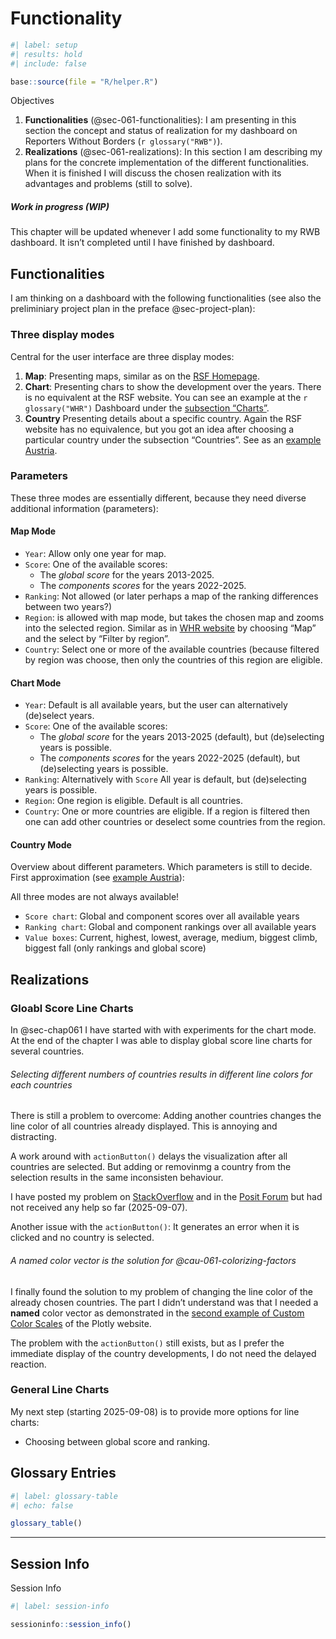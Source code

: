 # Functionality  {#sec-chap061}


```r
#| label: setup
#| results: hold
#| include: false

base::source(file = "R/helper.R")
```

::::: {#obj-chap061}
:::: {.my-objectives}
::: {.my-objectives-header}
Objectives
:::

::: {.my-objectives-container}

1. **Functionalities** (@sec-061-functionalities): I am presenting in this section the concept and status of realization for my dashboard on Reporters Without Borders (`r glossary("RWB")`).
2. **Realizations** (@sec-061-realizations): In this section I am
describing my plans for the concrete implementation of the different functionalities. When it is finished I will discuss the chosen realization with its advantages and problems (still to solve).


::: {.callout-important #imp-061-work-in-progress}
##### Work in progress (WIP)

This chapter will be updated whenever I add some functionality to my RWB dashboard. It isn't completed until I have finished by dashboard.
:::
:::
::::
:::::

## Functionalities {#sec-061-functionalities}

I am thinking on a dashboard with the following functionalities (see also the preliminiary project plan in the preface @sec-project-plan):

### Three display modes

Central for the user interface are three display modes:

1. **Map**: Presenting maps, similar as on the [RSF Homepage](https://rsf.org/en/index).
2. **Chart**: Presenting chars to show the development over the years. There is no equivalent at the RSF website. You can see an example at the `r glossary("WHR")` Dashboard under the [subsection "Charts"](https://data.worldhappiness.report/chart). 
3. **Country** Presenting details about a specific country. Again the RSF website has no equivalence, but you got an idea after choosing a particular country under the subsection "Countries". See as an [example Austria](https://data.worldhappiness.report/country/AUT).

### Parameters

These three modes are essentially different, because they need diverse additional information (parameters):

#### Map Mode

- `Year`: Allow only one year for map.
- `Score`: One of the available scores:    
    - The *global score* for the years 2013-2025.   
    - The *components scores* for the years 2022-2025.   
- `Ranking`: Not allowed (or later perhaps a map of the ranking differences between two years?)
- `Region`: is allowed with map mode, but takes the chosen map and zooms into the selected region. Similar as in [WHR website](https://data.worldhappiness.report/map) by choosing "Map" and the select by "Filter by region".
- `Country`: Select one or more of the available countries (because filtered by region was choose, then only the countries of this region are eligible.

#### Chart Mode

- `Year`: Default is all available years, but the user can alternatively (de)select years.
- `Score`: One of the available scores:    
    - The *global score* for the years 2013-2025 (default), but (de)selecting years is possible.  
    - The *components scores* for the years 2022-2025 (default), but (de)selecting years is possible.
- `Ranking`: Alternatively with `Score` All year is default, but (de)selecting years is possible. 
- `Region`: One region is eligible. Default is all countries.
- `Country`: One or more countries are eligible. If a region is filtered then one can add other countries or deselect some countries from the region.

#### Country Mode

Overview about different parameters. Which parameters is still to decide. First approximation (see [example Austria](https://data.worldhappiness.report/country/AUT)):

All three modes are not always available!

- `Score chart`: Global and component scores over all available years
- `Ranking chart`: Global and component rankings over all available years
- `Value boxes`: Current, highest, lowest, average, medium, biggest climb, biggest fall (only rankings and global score)

## Realizations {#sec-061-realizations}

### Gloabl Score Line Charts

In @sec-chap061 I have started with with experiments for the chart mode. At the end of the chapter I was able to display global score line charts for several countries.

::: {.callout-caution #cau-061-colorizing-factors}
###### Selecting different numbers of countries results in different line colors for each countries

There is still a problem to overcome: Adding another countries changes the line color of all countries already displayed. This is annoying and distracting.

A work around with `actionButton()` delays the visualization after all countries are selected. But adding or removinmg a country from the selection results in the same inconsisten behaviour.

I have posted my problem on [StackOverflow](https://stackoverflow.com/questions/79757537/how-to-control-line-chart-colors-in-plotly-when-lines-are-added-via-shinyselec) and in the [Posit Forum](https://forum.posit.co/t/how-to-control-line-chart-colors-in-plotly-when-lines-are-added-via-shiny-selectinput/206923) but had not received any help so far (2025-09-07).

Another issue with the `actionButton()`: It generates an error when it is clicked and no country is selected.

:::

::: {.callout-important #imp-061-color-vector-solution}
###### A named color vector is the solution for @cau-061-colorizing-factors

I finally found the solution to my problem of changing the line color of the already chosen countries. The part I didn't understand was that I needed a **named** color vector as demonstrated in the [second example of Custom Color Scales](https://plotly.com/r/line-and-scatter/#custom-color-scales) of the Plotly website.

The problem with the `actionButton()` still exists, but as I prefer the immediate display of the country developments, I do not need the delayed reaction.
:::

### General Line Charts

My next step (starting 2025-09-08) is to provide more options for line charts:

- Choosing between global score and ranking.




## Glossary Entries {#unnumbered}

```r
#| label: glossary-table
#| echo: false

glossary_table()
```

------------------------------------------------------------------------

## Session Info {.unnumbered}

::: my-r-code
::: my-r-code-header
Session Info
:::

::: my-r-code-container
```r
#| label: session-info

sessioninfo::session_info()
```
:::
:::

